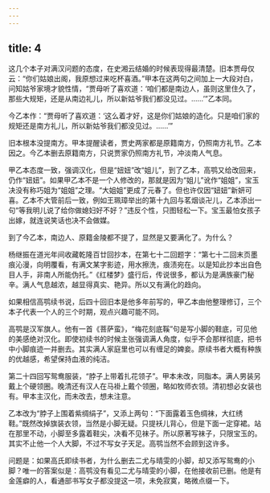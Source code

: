 ```yaml
---
---
---
```

title: 4
---




这几个本子对满汉问题的态度，在史湘云结婚的时候表现得最清楚。旧本贾母仅云：“你们姑娘出阁，我原想过来吃杯喜酒。”甲本在这两句之间加上一大段对白，问知姑爷家境才貌性情，“贾母听了喜欢道：‘咱们都是南边人，虽则这里住久了，那些大规矩，还是从南边礼儿，所以新姑爷我们都没见过。……’”乙本同。

今乙本作：“贾母听了喜欢道：‘这么着才好，这是你们姑娘的造化。只是咱们家的规矩还是南方礼儿，所以新姑爷我们都没见过。……’”

旧本根本没提南方。甲本提醒读者，贾史两家都是原籍南方，仍照南方礼节。乙本因之。今乙本删去原籍南方，只说贾家仍照南方礼节，冲淡南人气息。

甲乙本态度一致，强调汉化，但是“妞妞”改“姐儿”，到了乙本，高鹗又给改回来，仍作“妞妞”。如果甲乙本不是一个人修改的，那就是因为“姐儿”讹作“姐姐”，宝玉决没有称巧姐为“姐姐”之理。“大姐姐”更成了元春了。但也许仅因“妞妞”新妍可喜。乙本不大管前后一致，例如王珮璋举出的第十九回与茗烟谈卍儿，乙本添出一句“等我明儿说了给你做媳妇好不好？”违反个性，只图轻松一下。宝玉最怕女孩子出嫁，就连说笑话也决不会做媒。

到了今乙本，南边人、原籍金陵都不提了，显然是又要满化了。为什么？

杨继振在道光年间收藏乾隆百廿回抄本，在第七十二回题字：“第七十二回末页墨痕沁漫，向明覆看，有满文某字影迹，用水擦洗，痕渍宛在。以是知此抄本出自色目人手，非南人所能伪托。”《红楼梦》盛行后，传说很多，都认为是满族豪门秘辛。满人气息越浓，越显得真实、艳异。所以又有满化的趋向。

如果相信高鹗续书说，后四十回旧本是他多年前写的，甲乙本由他整理修订，三个本子代表一个人的三个时期，观点兴趣可能不同。

高鹗是汉军旗人。他有一首《菩萨蛮》，“梅花刻底鞵”句是写小脚的鞋底，可见他的美感绝对汉化。即使初续书的时候主张强调满人角度，似乎不会那样彻底，把书中小脚痕迹一并删去。其实满人家庭里也可以有缠足的婢妾。原续书者大概有种族的优越感，希望保持血液的纯洁。

第二十四回写鸳鸯服装，“脖子上带着扎花领子”。甲本未改，同脂本。满人男装另戴上个硬领圈。晚清还有汉人在马褂上戴个领圈，略如牧师衣领。清初想必女装也有。甲本主汉化，而未改去，想未注意。

乙本改为“脖子上围着紫绸绢子”，又添上两句：“下面露着玉色绸袜，大红绣鞋。”既然改掉旗装衣领，当然是小脚无疑。只提袄儿背心，但是下面一定穿裙。站在那里不动，小脚至多露着鞋尖，决看不见袜子。所以原著写袜子，只限宝玉的。其实不止他一个人大脚，不过不写女子天足。高鹗当然不会顾到这许多。

问题是：如果高氏即续书者，为什么删去二尤与晴雯的小脚，却又添写鸳鸯的小脚？唯一的答案似是：高鹗没有看见二尤与晴雯的小脚，在他接收前已删。他是有金莲癖的人，看通部书写女子都没提这一项，未免寂寞，略微点缀一下。